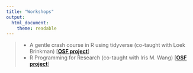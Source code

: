 ```yaml
---
title: "Workshops"
output: 
  html_document: 
    theme: readable
---
```


> * A gentle crash course in R using tidyverse (co-taught with Loek Brinkman) [[**OSF project**](https://osf.io/69gub)]
> * R Programming for Research (co-taught with Iris M. Wang) [[**OSF project**](https://osf.io/xj7cq/)]
